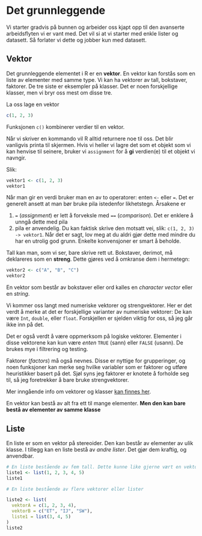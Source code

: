 # Det grunnleggende {#grunnleggende}

Vi starter gradvis på bunnen og arbeider oss kjapt opp til den avanserte arbeidsflyten vi er vant med. Det vil si at vi starter med enkle lister og datasett. Så forlater vi dette og jobber kun med datasett.

## Vektor

Det grunnleggende elementet i R er en **vektor**. En vektor kan forstås som en liste av elementer med samme type. Vi kan ha vektorer av tall, bokstaver, faktorer. De tre siste er eksempler på klasser. Det er noen forskjellige klasser, men vi bryr oss mest om disse tre.


La oss lage en vektor
```r
c(1, 2, 3)
```
Funksjonen `c()` kombinerer verdier til en vektor. 

Når vi skriver en kommando vil R alltid returnere noe til oss. Det blir vanligvis printa til skjermen. Hvis vi heller vi lagre det som et objekt som vi kan henvise til seinere, bruker vi `assignment` for å **gi** verdien(e) til et objekt vi navngir. 

Slik:

```r
vektor1 <- c(1, 2, 3)
vektor1
```

Når man gir en verdi bruker man en av to operatorer: enten `<-` eller `=`. Det er generelt ansett at man bør bruke pila istedenfor likhetstegn. Årsakene er 

1. `=` (*assignment*) er lett å forveksle med `==` (*comparison*). Det er enklere å unngå dette med pila
2. pila er anvendelig. Du kan faktisk skrive den motsatt vei, slik: `c(1, 2, 3) -> vektor1`. Når det er sagt, lov meg at du aldri gjør dette med mindre du har en utrolig god grunn. Enkelte konvensjoner er smart å beholde. 

Tall kan man, som vi ser, bare skrive rett ut. Bokstaver, derimot, må deklareres som en **streng**. Dette gjøres ved å omkranse dem i hermetegn:

```r
vektor2 <- c("A", "B", "C")
vektor2
```

En vektor som består av bokstaver eller ord kalles en *character vector* eller en *string*.

Vi kommer oss langt med numeriske vektorer og strengvektorer. Her er det verdt å merke at det er forskjellige varianter av numeriske vektorer: De kan være `Int`, `double`, eller `float`. Forskjellen er sjelden viktig for oss, så jeg går ikke inn på det. 

Det er også verdt å være oppmerksom på logiske vektorer. Elementer i disse vektorene kan kun være *enten* `TRUE` (sann) eller `FALSE` (usann). De brukes mye i filtrering og testing.

Faktorer (*factors*) må også nevnes. Disse er nyttige for grupperinger, og noen funksjoner kan merke seg hvilke variabler som er faktorer og utføre heuristikker basert på det. Sjøl syns jeg faktorer er knotete å forholde seg til, så jeg foretrekker å bare bruke strengvektorer. 

Mer inngående info om vektorer og klasser [kan finnes her](https://r02pro.github.io/vector.html). 

En vektor kan bestå av alt fra ett til mange elementer. **Men den kan bare bestå av elementer av samme klasse**

## Liste

En liste er som en vektor på stereoider. Den kan består av elementer av ulik klasse. I tillegg kan en liste bestå av *andre lister*. Det gjør dem kraftig, og anvendbar.

```r
# En liste bestående av fem tall. Dette kunne like gjerne vært en vektor
liste1 <- list(1, 2, 3, 4, 5)
liste1

# En liste bestående av flere vektorer eller lister

liste2 <- list(
  vektorA = c(1, 2, 3, 4),
  vektorB = c("ET", "IJ", "SW"), 
  liste1 = list(3, 4, 5)
)
liste2
```

<!-- fortsett her 
hente ut elementer med [] og [[]].
lister av lister
data frames og tibbles.
$ operator
funksjoner
-->